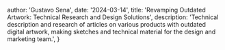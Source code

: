 
  author: 'Gustavo Sena',
  date: '2024-03-14',
  title: 'Revamping Outdated Artwork: Technical Research and Design Solutions',
  description:
    'Technical description and research of articles on various products with outdated digital artwork, making sketches and technical material for the design and marketing team.',
}


